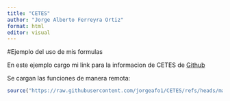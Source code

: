 ```yaml
---
title: "CETES"
author: "Jorge Alberto Ferreyra Ortiz"
format: html
editor: visual
---
```


#Ejemplo del uso de mis formulas 

En este ejemplo cargo mi link para la informacion de CETES 
de [Github](https://github.com/jorgeafo1/CETES/blob/main/README.md)

Se cargan las funciones de manera remota:

```r
source("https://raw.githubusercontent.com/jorgeafo1/CETES/refs/heads/main/README.md")
```

##
